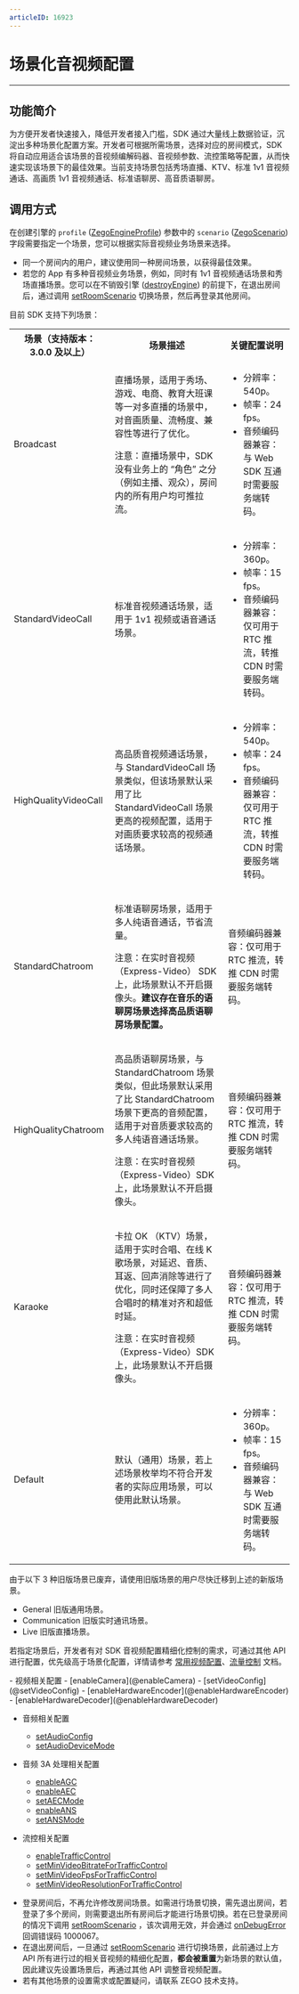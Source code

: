 ```yaml
---
articleID: 16923
---
```

# 场景化音视频配置

- - -

## 功能简介

为方便开发者快速接入，降低开发者接入门槛，SDK 通过大量线上数据验证，沉淀出多种场景化配置方案。开发者可根据所需场景，选择对应的房间模式，SDK 将自动应用适合该场景的音视频编解码器、音视频参数、流控策略等配置，从而快速实现该场景下的最佳效果。当前支持场景包括秀场直播、KTV、标准 1v1 音视频通话、高画质 1v1 音视频通话、标准语聊房、高音质语聊房。

## 调用方式

在创建引擎的 `profile` ([ZegoEngineProfile](@-ZegoEngineProfile)) 参数中的 `scenario` ([ZegoScenario](@-ZegoScenario)) 字段需要指定一个场景，您可以根据实际音视频业务场景来选择。

<Warning title="注意">


- 同一个房间内的用户，建议使用同一种房间场景，以获得最佳效果。
- 若您的 App 有多种音视频业务场景，例如，同时有 1v1 音视频通话场景和秀场直播场景。您可以在不销毁引擎 ([destroyEngine](@destroyEngine)) 的前提下，在退出房间后，通过调用 [setRoomScenario](@setRoomScenario) 切换场景，然后再登录其他房间。

</Warning>



目前 SDK 支持下列场景：

<table>
  
<tbody><tr>
<th>场景（支持版本：3.0.0 及以上）</th>
<th>场景描述</th>
<th>关键配置说明</th>
</tr>
<tr>
<td>Broadcast</td>
<td>
<p>直播场景，适用于秀场、游戏、电商、教育大班课等一对多直播的场景中，对音画质量、流畅度、兼容性等进行了优化。</p>
<p>注意：直播场景中，SDK 没有业务上的 “角色” 之分（例如主播、观众），房间内的所有用户均可推拉流。</p>
</td>
<td><ul><li>分辨率：540p。</li><li>帧率：24 fps。</li><li>音频编码器兼容：与 Web SDK 互通时需要服务端转码。</li></ul></td>
</tr>
<tr>
<td>StandardVideoCall</td>
<td><p>标准音视频通话场景，适用于 1v1 视频或语音通话场景。</p></td>
<td><ul><li>分辨率：360p。</li><li>帧率：15 fps。</li><li>音频编码器兼容：仅可用于 RTC 推流，转推 CDN 时需要服务端转码。</li></ul></td>
</tr>
<tr>
<td>HighQualityVideoCall</td>
<td><p>高品质音视频通话场景，与 StandardVideoCall 场景类似，但该场景默认采用了比 StandardVideoCall 场景更高的视频配置，适用于对画质要求较高的视频通话场景。</p></td>
<td><ul><li>分辨率：540p。</li><li>帧率：24 fps。</li><li>音频编码器兼容：仅可用于 RTC 推流，转推 CDN 时需要服务端转码。</li></ul></td>
</tr>
<tr>
<td>StandardChatroom</td>
<td><p>标准语聊房场景，适用于多人纯语音通话，节省流量。</p>
<p>注意：在实时音视频 （Express-Video） SDK 上，此场景默认不开启摄像头。<b/>建议存在音乐的语聊房场景选择高品质语聊房场景配置。</p></td>
<td>音频编码器兼容：仅可用于 RTC 推流，转推 CDN 时需要服务端转码。</td>
</tr>
<tr>
<td>HighQualityChatroom</td>
<td><p>高品质语聊房场景，与 StandardChatroom 场景类似，但此场景默认采用了比 StandardChatroom 场景下更高的音频配置，适用于对音质要求较高的多人纯语音通话场景。</p><p>注意：在实时音视频 （Express-Video）SDK 上，此场景默认不开启摄像头。</p></td>
<td>音频编码器兼容：仅可用于 RTC 推流，转推 CDN 时需要服务端转码。</td>
</tr>
<tr>
<td>Karaoke</td>
<td><p>卡拉 OK （KTV）场景，适用于实时合唱、在线 K 歌场景，对延迟、音质、耳返、回声消除等进行了优化，同时还保障了多人合唱时的精准对齐和超低时延。</p><p>注意：在实时音视频（Express-Video）SDK 上，此场景默认不开启摄像头。</p></td>
<td>音频编码器兼容：仅可用于 RTC 推流，转推 CDN 时需要服务端转码。</td>
</tr>
<tr>
<td>Default</td>
<td><p>默认（通用）场景，若上述场景枚举均不符合开发者的实际应用场景，可以使用此默认场景。</p></td>
<td><ul><li>分辨率：360p。</li><li>帧率：15 fps。</li><li>音频编码器兼容：与 Web SDK 互通时需要服务端转码。</li></ul></td>
</tr>
</tbody></table>




<Accordion title="另外 SDK 还提供 3 种旧版场景，仅适用于从 Express v3.0.0 以前的 SDK 版本升级的用户。" defaultOpen="false">
<Warning title="注意">
由于以下 3 种旧版场景已废弃，请使用旧版场景的用户尽快迁移到上述的新版场景。
</Warning>



- General 旧版通用场景。
- Communication 旧版实时通讯场景。
- Live 旧版直播场景。
</Accordion>


若指定场景后，开发者有对 SDK 音视频配置精细化控制的需求，可通过其他 API 进行配置，优先级高于场景化配置，详情请参考 [常用视频配置](!ExpressVideoSDK-AdvancedModule/Common_Video_Configuration)、[流量控制](!ExpressAudioSDK-Other_Functions/Network_Adaptation) 文档。

<Accordion title="可进行精细化配置的 API 接口" defaultOpen="false">
- 视频相关配置
  - [enableCamera](@enableCamera)
  - [setVideoConfig](@setVideoConfig)
  - [enableHardwareEncoder](@enableHardwareEncoder)
  - [enableHardwareDecoder](@enableHardwareDecoder)

- 音频相关配置
  - [setAudioConfig](@setAudioConfig)
  - [setAudioDeviceMode](@setAudioDeviceMode)

- 音频 3A 处理相关配置
  - [enableAGC](@enableAGC)
  - [enableAEC](@enableAEC)
  - [setAECMode](@setAECMode)
  - [enableANS](@enableANS)
  - [setANSMode](@setANSMode)

- 流控相关配置
  - [enableTrafficControl](@enableTrafficControl)
  - [setMinVideoBitrateForTrafficControl](@setMinVideoBitrateForTrafficControl)
  - [setMinVideoFpsForTrafficControl](@setMinVideoFpsForTrafficControl)
  - [setMinVideoResolutionForTrafficControl](@setMinVideoResolutionForTrafficControl)
</Accordion>

<Warning title="注意">


- 登录房间后，不再允许修改房间场景。如需进行场景切换，需先退出房间，若登录了多个房间，则需要退出所有房间后才能进行场景切换。若在已登录房间的情况下调用 [setRoomScenario](@setRoomScenario) ，该次调用无效，并会通过 [onDebugError](@onDebugError) 回调错误码 1000067。
- 在退出房间后，一旦通过 [setRoomScenario](@setRoomScenario) 进行切换场景，此前通过上方 API 所有进行过的相关音视频的精细化配置，**都会被重置**为新场景的默认值，因此建议先设置场景后，再通过其他 API 调整音视频配置。 
- 若有其他场景的设置需求或配置疑问，请联系 ZEGO 技术支持。

</Warning>


